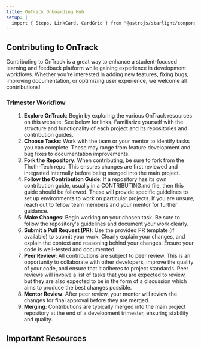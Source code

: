 ```yaml
---
title: OnTrack Onboarding Hub
setup: |
  import { Steps, LinkCard, CardGrid } from "@astrojs/starlight/components";
---
```



## Contributing to OnTrack

Contributing to OnTrack is a great way to enhance a student-focused learning and feedback platform
while gaining experience in development workflows. Whether you’re interested in adding new features,
fixing bugs, improving documentation, or optimizing user experience, we welcome all contributions!

### Trimester Workflow

<ol class="steps">

1. **Explore OnTrack**: Begin by exploring the various OnTrack resources on this website. See below
   for links. Familiarize yourself with the structure and functionality of each project and its
   repositories and contribution guides.
2. **Choose Tasks**: Work with the team or your mentor to identify tasks you can complete. These may
   range from feature development and bug fixes to documentation improvements.
3. **Fork the Repository**: When contributing, be sure to fork from the Thoth-Tech repo. This
   ensures changes are first reviewed and integrated internally before being merged into the main
   project.
4. **Follow the Contribution Guide**: If a repository has its own contribution guide, usually in a
   CONTRIBUTING.md file, then this guide should be followed. These will provide specific guidelines
   to set up environments to work on particular projects. If you are unsure, reach out to fellow
   team members and your mentor for further guidance.
5. **Make Changes**: Begin working on your chosen task. Be sure to follow the repository's
   guidelines and document your work clearly.
6. **Submit a Pull Request (PR)**: Use the provided PR template (if available) to submit your work.
   Clearly explain your changes, and explain the context and reasoning behind your changes. Ensure
   your code is well-tested and documented.
7. **Peer Review**: All contributions are subject to peer review. This is an opportunity to
   collaborate with other developers, improve the quality of your code, and ensure that it adheres
   to project standards. Peer reviews will involve a list of tasks that you are expected to review,
   but they are also expected to be in the form of a discussion which aims to produce the best
   changes possible.
8. **Mentor Review**: After peer review, your mentor will review the changes for final approval
   before they are merged.
9. **Merging**: Contributions are typically merged into the main project repository at the end of a
   development trimester, ensuring stability and quality.

</ol>

## Important Resources

<LinkCard
  title="Ontrack Overview"
  href="/products/ontrack/"
  description="See the OnTrack projects, and links to all repositories and contributing guides."
/>
<LinkCard
  title="Devlopment Environment Set-Up"
  href="/products/ontrack/02-set-up-dev/"
  description=""
/>
<LinkCard
  title="Contribution Guide"
  href="/products/ontrack/01-start-contributing/"
  description=""
/>

<CardGrid>
  <LinkCard
    title="Planner Board Guide"
    href="/products/ontrack/05-planner-board-guidelines/"
    description=""
  />
  <LinkCard
    title="Planner Board Etiquette"
    href="/products/ontrack/04-planner-board-etiquette/"
    description=""
  />
  <LinkCard
    title="Pull Request Template"
    href="/products/ontrack/06-pull-request-template/"
    description=""
  />
  <LinkCard
    title="Documenting for Thoth Tech"
    href="/resources/documenting-for-thoth-tech"
    description=""
  />
  <LinkCard
    title="OnTrack Peer Review Guide"
    href="/products/splashkit/splashkit-website/onboarding/05-peer-review"
    description=""
  />
  <LinkCard
    title="OnTrack(Web Dev) Peer Review Guide"
    href="/products/ontrack/07-peer-review-web/"
    description=""
  />
</CardGrid>
